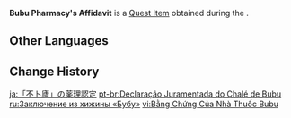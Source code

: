 {{Item Infobox
|id           = 100839
|image        = Book Ragged Notebook.png
|type         = Quest Items
|description  = A pharmacological certification from [[Bubu Pharmacy]].
|source1      = [[A Teapot to Call Home: Part I]]
}}
'''Bubu Pharmacy's Affidavit''' is a [[Quest Item]] obtained during the {{Quest|A Teapot to Call Home: Part I}}.

==Other Languages==
{{Other Languages
|default_hidden = 1
|en      = Bubu Pharmacy's Affidavit
|zhs     = 「不卜庐」的药理证明
|zhs_rm  = "Bùbulú" de Yàolǐ Zhèngmíng
|zht     = 「不卜廬」的藥理證明
|zht_rm  = "Bùbulú" de Yàolǐ Zhèngmíng
|ja      = 「不卜廬」の薬理認定
|ja_rm   = "Fubokuro" no Yakuri Nintei
|ko      = 「불복려」의 약리 증명서
|ko_rm   = "Bulbokryeo"ui Yakri Jeungmyeongseo
|es      = Declaración de la Farmacia Bubu
|fr      = Certificat du Cottage Bubu
|ru      = Заключение из хижины «Бубу»
|th      = ใบรับรองด้านเภสัชวิทยาจากร้าน Bubu Pharmacy
|th_rm   = 
|vi      = Băng Chứng Của Nhà Thuốc Bubu
|de      = Attest der „Bubu-Hütte“
|id      = Keterangan Tertulis dari Bubu Pharmacy
|pt      = Declaração Juramentada do Chalé de Bubu
|tr      = Bubu Eczanesi Beyannamesi
|it      = Affidavit della Farmacia Bubu
}}

==Change History==
{{Change History|1.5}}

[[ja:「不卜廬」の薬理認定]]
[[pt-br:Declaração Juramentada do Chalé de Bubu]]
[[ru:Заключение из хижины «Бубу»]]
[[vi:Bằng Chứng Của Nhà Thuốc Bubu]]